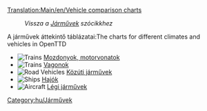 [[Translation:Main/en/Vehicle comparison charts]]
:''Vissza a [[Main/hu/Járművek|Járművek]] szócikkhez''

A járművek áttekintő táblázatai:The charts for different climates and vehicles in OpenTTD

*[[File:en/manual html m16a497ce.png|Trains]] [[Main/hu/Mozdonyok összehasonlító táblázata|Mozdonyok, motorvonatok]]
*[[File:en/manual html m16a497ce.png|Trains]] [[Main/hu/Vagonok összehasonlító táblázata|Vagonok]]
*[[File:en/manual html m3518e48c.png|Road Vehicles]] [[Main/hu/Közúti járművek összehasonlító táblázata|Közúti járművek]]
*[[File:en/manual html 53123a33.png|Ships]] [[Main/hu/Hajók összehasonlító táblázata|Hajók]]
*[[File:en/manual html 442702e6.png|Aircraft]] [[Main/hu/Légi járművek összehasonlító táblázata|Légi járművek]]

[[Category:hu/Járművek]]